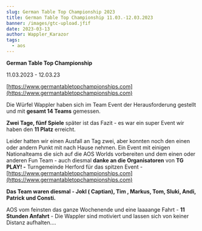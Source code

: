 ```yaml
---
slug: German Table Top Championship 2023
title: German Table Top Championship 11.03.-12.03.2023
banner: /images/gtc-upload.jfif
date: 2023-03-13
author: Wappler_Karazor
tags:
  - aos
---
```

**German Table Top Championship** 

11.03.2023 - 12.03.23

[https://www.germantabletopchampionships.com](https://www.germantabletopchampionships.com)





Die Würfel Wappler haben sich im Team Event der Herausforderung gestellt und mit **gesamt 14 Teams** gemessen.

**Zwei Tage, fünf Spiele** später ist das Fazit - es war ein super Event  wir haben den **11 Platz** erreicht. 

Leider hatten wir einen Ausfall an Tag zwei, aber konnten noch den einen oder andern Punkt mit nach Hause nehmen. Ein Event mit einigen Nationalteams die sich auf die AOS Worlds vorbereiten und dem einen oder anderen Fun Team - auch diesmal **danke an die Organisatoren** von **TG PLAY! -** Turngemeinde Herford für das spitzen Event - [https://www.germantabletopchampionships.com](https://www.germantabletopchampionships.com)

**Das  Team waren diesmal - Jokl ( Captian), Tim , Markus, Tom, Sluki, Andi, Patrick und Consti.**

AOS vom feinsten das ganze Wochenende und eine laaaange Fahrt - **11 Stunden Anfahrt** - Die Wappler sind motiviert und lassen sich von keiner Distanz  aufhalten….




